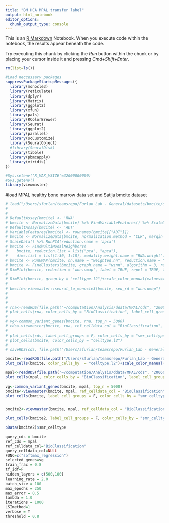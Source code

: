 ```yaml
---
title: "BM HCA MPAL transfer label"
output: html_notebook
editor_options: 
  chunk_output_type: console
---
```


This is an [R Markdown](http://rmarkdown.rstudio.com) Notebook. When you execute code within the notebook, the results appear beneath the code. 

Try executing this chunk by clicking the *Run* button within the chunk or by placing your cursor inside it and pressing *Cmd+Shift+Enter*. 

```r
rm(list=ls())

#Load neccessary packages
suppressPackageStartupMessages({
  library(monocle3)
  library(reticulate)
  library(dplyr)
  library(Matrix)
  library(ggplot2)
  library(xfun)
  library(pals)
  library(RColorBrewer)
  library(Seurat)
  library(ggplot2)
  library(parallel)
  library(scCustomize)
  library(SeuratObject)
  #library(SeuratDisk)
  library(tibble)
  library(pbmcapply)
  library(viridis)
})

#Sys.setenv('R_MAX_VSIZE'=32000000000)
#Sys.getenv()
library(viewmaster)
```

#load MPAL healthy bone marrow data set and Satija bmcite dataset
```r
# load("/Users/sfurlan/teamsrepo/Furlan_Lab - General/datasets/bmcite/data/bmcite.rda")
# 
# 
# DefaultAssay(bmcite) <- 'RNA'
# bmcite <- NormalizeData(bmcite) %>% FindVariableFeatures() %>% ScaleData() %>% RunPCA()
# DefaultAssay(bmcite) <- 'ADT'
# VariableFeatures(bmcite) <- rownames(bmcite[["ADT"]])
# bmcite <- NormalizeData(bmcite, normalization.method = 'CLR', margin = 2) %>% 
# ScaleData() %>% RunPCA(reduction.name = 'apca')
# bmcite <- FindMultiModalNeighbors(
#    bmcite, reduction.list = list("pca", "apca"), 
#    dims.list = list(1:30, 1:18), modality.weight.name = "RNA.weight")
# bmcite <- RunUMAP(bmcite, nn.name = "weighted.nn", reduction.name = "wnn.umap", reduction.key = "wnnUMAP_")
# bmcite <- FindClusters(bmcite, graph.name = "wsnn", algorithm = 3, resolution = 2, verbose = FALSE)
# DimPlot(bmcite, reduction = 'wnn.umap', label = TRUE, repel = TRUE, label.size = 2.5) + NoLegend()
# 
# DimPlot(bmcite, group.by = "celltype.l2")+scale_color_manual(values=viewmaster::sfc(28))
# 
# bmcite<-viewmaster::seurat_to_monocle3(bmcite, seu_rd = "wnn.umap")
# 
# 
# 
# rna<-readRDS(file.path("~/computation/Analysis/ddata/MPAL/cds", "200604_cds_RNA.RDS"))
# plot_cells(rna, color_cells_by = "BioClassification", label_cell_groups = F, cell_size = 0.4)+scale_color_manual(values=rna@metadata$colorMap$classification)
# 
# vg<-common_variant_genes(bmcite, rna, top_n = 5000)
# cds<-viewmaster(bmcite, rna, ref_celldata_col = "BioClassification", selected_genes = vg, verbose=T, FUNC = "softmax_regression", tf_idf = F)
# 
# plot_cells(cds, label_cell_groups = F, color_cells_by = "smr_celltype", cell_size = 0.6)+scale_color_manual(values = as.character(pals::polychrome()))
# plot_cells(bmcite, color_cells_by = "celltype.l2")
# 
# saveRDS(cds, file.path("/Users/sfurlan/teamsrepo/Furlan_Lab - General/datasets/bmcite/data/bmcite_cds.RDS"))
```


```r

bmcite<-readRDS(file.path("/Users/sfurlan/teamsrepo/Furlan_Lab - General/datasets/bmcite/data/bmcite_cds.RDS"))
plot_cells(bmcite, color_cells_by  = "celltype.l2")+scale_color_manual(values=viewmaster::sfc(28))

mpal<-readRDS(file.path("~/computation/Analysis/ddata/MPAL/cds", "200604_cds_RNA.RDS"))
plot_cells(mpal, color_cells_by = "BioClassification", label_cell_groups = F, cell_size = 0.4)+scale_color_manual(values=mpal@metadata$colorMap$classification)

vg<-common_variant_genes(bmcite, mpal, top_n = 5000)
bmcite<-viewmaster(bmcite, mpal, ref_celldata_col = "BioClassification", selected_genes = vg, verbose=T, FUNC = "softmax_regression", tf_idf = F)
plot_cells(bmcite, label_cell_groups = F, color_cells_by = "smr_celltype", cell_size = 0.6)+scale_color_manual(values = mpal@metadata$colorMap$classification)


bmcite2<-viewmaster(bmcite, mpal, ref_celldata_col = "BioClassification", selected_genes = vg, verbose=T, FUNC = "softmax_regression", tf_idf = F, threshold = 0.8)

plot_cells(bmcite2, label_cell_groups = F, color_cells_by = "smr_celltype", cell_size = 0.6)+scale_color_manual(values = mpal@metadata$colorMap$classificatio)

pData(bmcite2)$smr_celltype

query_cds = bmcite
ref_cds = mpal
ref_celldata_col="BioClassification"
query_celldata_col=NULL
FUNC=c("softmax_regression")
selected_genes=vg
train_frac = 0.8
tf_idf=F
hidden_layers = c(500,100)
learning_rate = 2.0
batch_size = 100
max_epochs = 250
max_error = 0.5
lambda = 1.0
iterations = 1000
LSImethod=1
verbose = T
threshold = 0.8

```